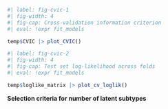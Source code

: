 
::: landscape

::: {#suppfig-cvic layout-ncol="2"}

```r
#| label: fig-cvic-1
#| fig-width: 4
#| fig-cap: Cross-validation information criterion
#| eval: !expr fit_models

temp$CVIC |> plot_CVIC()
```

```r
#| label: fig-cvic-2
#| fig-width: 4
#| fig-cap: Test set log-likelihood across folds
#| eval: !expr fit_models

temp$loglike_matrix |> plot_cv_loglik()
```

**Selection criteria for number of latent subtypes**

:::

:::
